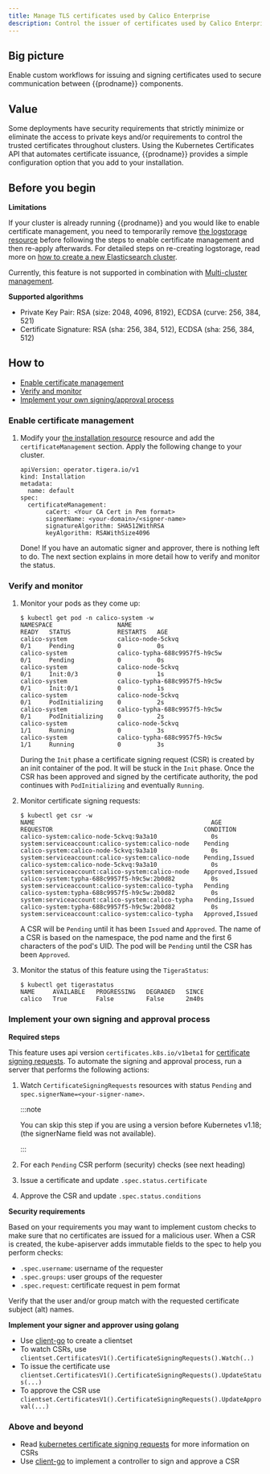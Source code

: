 ```yaml
---
title: Manage TLS certificates used by Calico Enterprise
description: Control the issuer of certificates used by Calico Enterprise.
---
```


## Big picture

Enable custom workflows for issuing and signing certificates used to secure communication between {{prodname}} components.

## Value

Some deployments have security requirements that strictly minimize or eliminate the access to private keys and/or
requirements to control the trusted certificates throughout clusters. Using the Kubernetes Certificates API that automates
certificate issuance, {{prodname}} provides a simple configuration option that you add to your installation.

## Before you begin

**Limitations**

If your cluster is already running {{prodname}} and you would like to enable certificate management, you need to
temporarily remove [the logstorage resource](../../reference/installation/api.mdx#operator.tigera.io/v1.LogStorage)
before following the steps to enable certificate management and then re-apply afterwards. For detailed steps on
re-creating logstorage, read more on [how to create a new Elasticsearch cluster](../../visibility/elastic/troubleshoot.mdx#how-to-create-a-new-cluster).

Currently, this feature is not supported in combination with [Multi-cluster management](/multicluster/create-a-management-cluster/).

**Supported algorithms**

- Private Key Pair: RSA (size: 2048, 4096, 8192), ECDSA (curve: 256, 384, 521)
- Certificate Signature: RSA (sha: 256, 384, 512), ECDSA (sha: 256, 384, 512)

## How to

- [Enable certificate management](#enable-certificate-management)
- [Verify and monitor](#verify-and-monitor)
- [Implement your own signing/approval process](#implement-your-own-signing-and-approval-process)

### Enable certificate management

1. Modify your [the installation resource](../../reference/installation/api.mdx#operator.tigera.io/v1.Installation)
   resource and add the `certificateManagement` section. Apply the following change to your cluster.

   ```
   apiVersion: operator.tigera.io/v1
   kind: Installation
   metadata:
     name: default
   spec:
     certificateManagement:
          caCert: <Your CA Cert in Pem format>
          signerName: <your-domain>/<signer-name>
          signatureAlgorithm: SHA512WithRSA
          keyAlgorithm: RSAWithSize4096
   ```

   Done! If you have an automatic signer and approver, there is nothing left to do.
   The next section explains in more detail how to verify and monitor the status.

### Verify and monitor

1. Monitor your pods as they come up:

   ```
   $ kubectl get pod -n calico-system -w
   NAMESPACE                  NAME                                       READY   STATUS             RESTARTS   AGE
   calico-system              calico-node-5ckvq                          0/1     Pending            0          0s
   calico-system              calico-typha-688c9957f5-h9c5w              0/1     Pending            0          0s
   calico-system              calico-node-5ckvq                          0/1     Init:0/3           0          1s
   calico-system              calico-typha-688c9957f5-h9c5w              0/1     Init:0/1           0          1s
   calico-system              calico-node-5ckvq                          0/1     PodInitializing    0          2s
   calico-system              calico-typha-688c9957f5-h9c5w              0/1     PodInitializing    0          2s
   calico-system              calico-node-5ckvq                          1/1     Running            0          3s
   calico-system              calico-typha-688c9957f5-h9c5w              1/1     Running            0          3s
   ```

   During the `Init` phase a certificate signing request (CSR) is created by an init container of the pod.
   It will be stuck in the `Init` phase.
   Once the CSR has been approved and signed by the certificate authority, the pod continues with `PodInitializing` and eventually `Running`.

2. Monitor certificate signing requests:

   ```
   $ kubectl get csr -w
   NAME                                                 AGE   REQUESTOR                                          CONDITION
   calico-system:calico-node-5ckvq:9a3a10               0s    system:serviceaccount:calico-system:calico-node    Pending
   calico-system:calico-node-5ckvq:9a3a10               0s    system:serviceaccount:calico-system:calico-node    Pending,Issued
   calico-system:calico-node-5ckvq:9a3a10               0s    system:serviceaccount:calico-system:calico-node    Approved,Issued
   calico-system:typha-688c9957f5-h9c5w:2b0d82          0s    system:serviceaccount:calico-system:calico-typha   Pending
   calico-system:typha-688c9957f5-h9c5w:2b0d82          0s    system:serviceaccount:calico-system:calico-typha   Pending,Issued
   calico-system:typha-688c9957f5-h9c5w:2b0d82          0s    system:serviceaccount:calico-system:calico-typha   Approved,Issued
   ```

   A CSR will be `Pending` until it has been `Issued` and `Approved`.
   The name of a CSR is based on the namespace, the pod name and the first 6 characters of the pod's UID.
   The pod will be `Pending` until the CSR has been `Approved`.

3. Monitor the status of this feature using the `TigeraStatus`:

   ```
   $ kubectl get tigerastatus
   NAME     AVAILABLE   PROGRESSING   DEGRADED   SINCE
   calico   True        False         False      2m40s
   ```

### Implement your own signing and approval process

**Required steps**

This feature uses api version `certificates.k8s.io/v1beta1` for [certificate signing requests](https://kubernetes.io/docs/reference/access-authn-authz/certificate-signing-requests/).
To automate the signing and approval process, run a server that performs the following actions:

1. Watch `CertificateSigningRequests` resources with status `Pending` and `spec.signerName=<your-signer-name>`.

   :::note

   You can skip this step if you are using a version before Kubernetes v1.18; (the signerName field was not available).

   :::

1. For each `Pending` CSR perform (security) checks (see next heading)
1. Issue a certificate and update `.spec.status.certificate`
1. Approve the CSR and update `.spec.status.conditions`

**Security requirements**

Based on your requirements you may want to implement custom checks to make sure that no certificates are issued for a malicious user.
When a CSR is created, the kube-apiserver adds immutable fields to the spec to help you perform checks:

- `.spec.username`: username of the requester
- `.spec.groups`: user groups of the requester
- `.spec.request`: certificate request in pem format

Verify that the user and/or group match with the requested certificate subject (alt) names.

**Implement your signer and approver using golang**

- Use [client-go](https://github.com/kubernetes/client-go) to create a clientset
- To watch CSRs, use `clientset.CertificatesV1().CertificateSigningRequests().Watch(..)`
- To issue the certificate use `clientset.CertificatesV1().CertificateSigningRequests().UpdateStatus(...)`
- To approve the CSR use `clientset.CertificatesV1().CertificateSigningRequests().UpdateApproval(...)`

### Above and beyond

- Read [kubernetes certificate signing requests](https://kubernetes.io/docs/reference/access-authn-authz/certificate-signing-requests/) for more information on CSRs
- Use [client-go](https://github.com/kubernetes/client-go) to implement a controller to sign and approve a CSR
